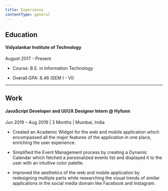 ```yaml
---
title: Experience
contentType: general
---
```


## Education

#### Vidyalankar Institute of Technology

August 2017 - Present

- Course: B.E. in Information Technology

- Overall GPA: 8.46 (SEM I - VI)

---

## Work

#### JavaScript Developer and UI/UX Designer Intern @ Hyfunn

Jun 2019 – Aug 2019 | 3 Months | Mumbai, India

- Created an Academic Widget for the web and mobile application which encompassed all the major features of the application in one place, enriching the user experience.

- Simplified the Event Management process by creating a Dynamic Calendar which fetched a personalized events list and displayed it to the user with an intuitive color palette.

- Improved the aesthetics of the web and mobile application by redesigning multiple parts while researching the visual trends of similar applications in the social media domain like Facebook and Instagram.
